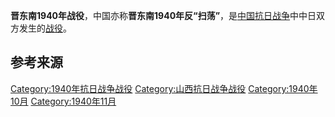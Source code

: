 {{Infobox Military Conflict
|conflict=晋东南1940年战役
|partof= [[中國抗日战争|中國抗日战争]]
|date=1940年10月6日－11月12日<ref name="《百團大戰光輝戰績》">{{cite news|title=《百團大戰光輝戰績》|url=http://cpc.people.com.cn/GB/64184/64186/66643/4490225.html|accessdate=1940年12月10日|agency=《新中華報》|publisher=《新中華報》|date=1940年12月22日|archive-date=2019年6月2日|archive-url=https://web.archive.org/web/20190602015850/http://cpc.people.com.cn/GB/64184/64186/66643/4490225.html|dead-url=no}}</ref>
|place=[[山西省_(中華民國)|山西省]]东南部
|result=八路軍勝利
|combatant1= [[File:Flag_of_the_Republic_of_China.svg|22px]] [[中華民國_(大陸時期)|中華民國]]
|combatant2= [[File:Flag_of_Japan.svg|22px]] [[大日本帝國|大日本帝國]]
|units1= [[File:Flag_of_the_Republic_of_China_Army.svg|22px]] [[八路军|八路军]]
*[[國民革命軍第十八集團軍第129師|第129师]] 
**第385旅
**第386旅
**新编第10旅
**山西青年抗敵決死隊第一縱隊兩個團
|units2= [[File:War_flag_of_the_Imperial_Japanese_Army.svg|22px]] [[第1軍_(日本陸軍)|第1軍]]
*[[第36師團_(日本陸軍)|第36师团]]一部
*[[第41師團_(日本陸軍)|第41师团]]一部
*独立混成第4旅团一部
*独立混成第9旅团一部
|commander1= [[File:Flag_of_the_Republic_of_China.svg|22px]] [[劉伯承|劉伯承]]<br> [[File:Flag_of_the_Republic_of_China.svg|22px]] [[陳錫聯|陳錫聯]]<br> [[File:Flag_of_the_Republic_of_China.svg|22px]] [[陳賡|陳賡]]<br> [[File:Flag_of_the_Republic_of_China.svg|22px]] [[范子俠|范子俠]]<br> [[File:Flag_of_the_Republic_of_China.svg|22px]] [[薄一波|薄一波]]
|commander2= [[File:Flag_of_Japan.svg|22px]] [[篠塚義男|篠塚義男]]<br>[[File:Flag_of_Japan.svg|22px]] [[井関仭|井関仭]]<br>[[File:Flag_of_Japan.svg|22px]] [[田邊盛武|田邊盛武]]<br>[[File:Flag_of_Japan.svg|22px]] [[片山省太郎|片山省太郎]]<br>[[File:Flag_of_Japan.svg|22px]] [[池上賢吉|池上賢吉]]
|strength1=
|strength2=
|casualties1=不詳
|casualties2=日軍亡29人，傷60人，偽軍傷亡44人，被俘42人
|}}

'''晋东南1940年战役'''，中国亦称'''晋东南1940年反“扫荡”'''，是[[中国抗日战争|中国抗日战争]]中中日双方发生的[[战役|战役]]。

== 参考来源 ==
{{reflist}}

{{歷史小作品}}
{{中國歷史小作品}}
{{日本歷史小作品}}
{{戰爭小作品}}
{{第二次世界大戰小作品}}

{{中国抗日战争中共战役战斗}}

[[Category:1940年抗日战争战役|Category:1940年抗日战争战役]]
[[Category:山西抗日战争战役|Category:山西抗日战争战役]]
[[Category:1940年10月|Category:1940年10月]]
[[Category:1940年11月|Category:1940年11月]]